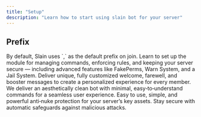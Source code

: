 ```yaml
---
title: "Setup"
description: "Learn how to start using slain bot for your server"
---
```


## Prefix

<Info>
  By default, Slain uses `,` as the default prefix on join.
</Info>

<Columns cols={2}>
  <Card title="Moderation" icon="hammer" href="/development" cta="l">
    Learn to set up the module for managing commands, enforcing rules, and keeping your server secure — including advanced features like FakePerms, Warn System, and a Jail System.
  </Card>
  <Card title="Configuration" icon="gear" href="/essentials/settings">
    Deliver unique, fully customized welcome, farewell, and booster messages to create a personalized experience for every member.
  </Card>
  <Card title="Clean UI" icon="brush" href="/essentials/navigation">
    We deliver an aesthetically clean bot with minimal, easy‑to‑understand commands for a seamless user experience.
  </Card>
  <Card title="Antinuke" icon="shield" href="/api-reference/introduction">
    Easy to use, simple, and powerful anti‑nuke protection for your server’s key assets. Stay secure with automatic safeguards against malicious attacks.
  </Card>
</Columns>